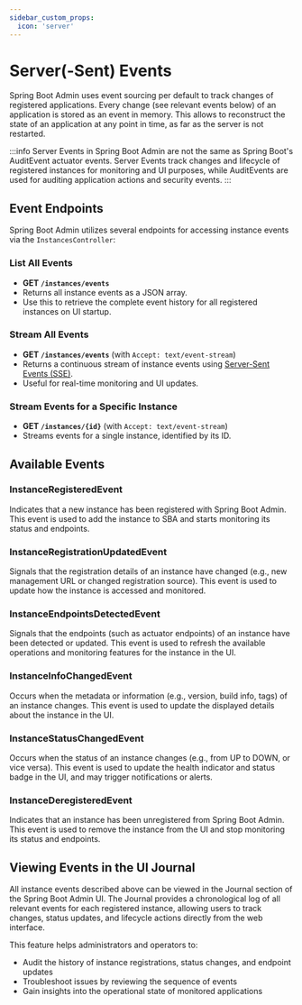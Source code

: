 ```yaml
---
sidebar_custom_props:
  icon: 'server'
---
```

# Server(-Sent) Events

Spring Boot Admin uses event sourcing per default to track changes of registered applications.
Every change (see relevant events below) of an application is stored as an event in memory.
This allows to reconstruct the state of an application at any point in time, as far as the server is not restarted.

:::info
Server Events in Spring Boot Admin are not the same as Spring Boot's AuditEvent actuator events.
Server Events track changes and lifecycle of registered instances for monitoring and UI purposes, while AuditEvents are used
for auditing application actions and security events.
:::

## Event Endpoints

Spring Boot Admin utilizes several endpoints for accessing instance events via the `InstancesController`:

### List All Events
- **GET `/instances/events`**
- Returns all instance events as a JSON array.
- Use this to retrieve the complete event history for all registered instances on UI startup.

### Stream All Events
- **GET `/instances/events`** (with `Accept: text/event-stream`)
- Returns a continuous stream of instance events using [Server-Sent Events (SSE)](https://developer.mozilla.org/en-US/docs/Web/API/Server-sent_events).
- Useful for real-time monitoring and UI updates.

### Stream Events for a Specific Instance
- **GET `/instances/{id}`** (with `Accept: text/event-stream`)
- Streams events for a single instance, identified by its ID.

## Available Events

### InstanceRegisteredEvent
Indicates that a new instance has been registered with Spring Boot Admin.
This event is used to add the instance to SBA and starts monitoring its status and endpoints.

### InstanceRegistrationUpdatedEvent
Signals that the registration details of an instance have changed (e.g., new management URL or changed registration source).
This event is used to update how the instance is accessed and monitored.

### InstanceEndpointsDetectedEvent
Signals that the endpoints (such as actuator endpoints) of an instance have been detected or updated.
This event is used to refresh the available operations and monitoring features for the instance in the UI.

### InstanceInfoChangedEvent
Occurs when the metadata or information (e.g., version, build info, tags) of an instance changes.
This event is used to update the displayed details about the instance in the UI.

### InstanceStatusChangedEvent
Occurs when the status of an instance changes (e.g., from UP to DOWN, or vice versa).
This event is used to update the health indicator and status badge in the UI, and may trigger notifications or alerts.

### InstanceDeregisteredEvent
Indicates that an instance has been unregistered from Spring Boot Admin.
This event is used to remove the instance from the UI and stop monitoring its status and endpoints.

## Viewing Events in the UI Journal

All instance events described above can be viewed in the Journal section of the Spring Boot Admin UI.
The Journal provides a chronological log of all relevant events for each registered instance, allowing users to track changes,
status updates, and lifecycle actions directly from the web interface.

This feature helps administrators and operators to:
- Audit the history of instance registrations, status changes, and endpoint updates
- Troubleshoot issues by reviewing the sequence of events
- Gain insights into the operational state of monitored applications
